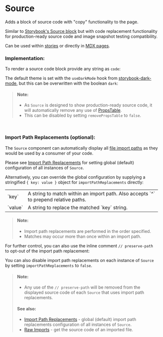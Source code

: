 
<Meta of={SourceStories} />

# Source

Adds a block of source code with "copy" functionality to the page.

Similar to [Storybook's Source block](https://storybook.js.org/docs/react/api/doc-block-source) but with code replacement functionality for production-ready source code and image snapshot testing compatibility.

Can be used within [stories](https://storybook.js.org/docs/react/writing-stories/introduction) or directly in [MDX pages](https://storybook.js.org/docs/react/writing-docs/mdx).

<Story of={SourceStories.Props} />

### Implementation:

To render a source code block provide any string as `code`:

<Story of={SourceStories.Code} />

The default theme is set with the `useDarkMode` hook from [storybook-dark-mode](https://github.com/hipstersmoothie/storybook-dark-mode), but this can be overwritten with the boolean `dark`:

<Story of={SourceStories.Dark} />

> #### Note:
>
> - As `Source` is designed to show production-ready source code, it will automatically remove any use of [PropsTable](/docs/components-propstable--docs).
> - This can be disabled by setting `removePropsTable` to `false`.

<br />

### Import Path Replacements (optional):

The `Source` component can automatically display all [file import paths](https://developer.mozilla.org/en-US/docs/Web/JavaScript/Reference/Statements/import) as they would be used by a consumer of your code.

Please see [Import Path Replacements](/docs/configuration-import-path-replacements--docs) for setting global (default) configuration of all instances of `Source`.

Alternatively, you can override the global configuration by supplying a stringified `{ key: value }` object for `importPathReplacements` directly:

<table style={{ width: '100%' }}>
  <tbody>
    <tr>
      <td>`key`</td>
      <td>
        A string to match within an import path. Also accepts `^` to prepend
        relative paths.
      </td>
    </tr>
    <tr>
      <td>`value`</td>
      <td>A string to replace the matched `key` string.</td>
    </tr>
  </tbody>
</table>

> #### Note:
>
> - Import path replacements are performed in the order specified.
> - Matches may occur more than once within an import path.

For further control, you can also use the inline comment `// preserve-path` to opt-out of the import path replacement:

<Story of={SourceStories.ComponentWithProps} />

<Story of={SourceStories.ComponentWithPropsRaw} />

<Story of={SourceStories.ComponentWithPropsRawDisplayedSource} />

You can also disable import path replacements on each instance of `Source` by setting `importPathReplacements` to `false`.

> #### Note:
>
> - Any use of the `// preserve-path` will be removed from the displayed source code of each `Source` that uses import path replacements.
>
> #### See also:
>
> - [Import Path Replacements](/docs/configuration-import-path-replacements--docs) - global (default) import path replacements configuration of all instances of `Source`.
> - [Raw Imports](/docs/configuration-webpack--docs#raw-imports) - get the source code of an imported file.

